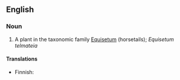 ==English==

===Noun===
{{en-noun|sg=[[great]] [[horsetail]]}}

# A plant in the taxonomic family [[Equisetum]] (horsetails); ''Equisetum telmateia''

====Translations====
{{top}}
*Finnish: {{t|fi|jättikorte}}
{{trans-mid}}
{{trans-bottom}}